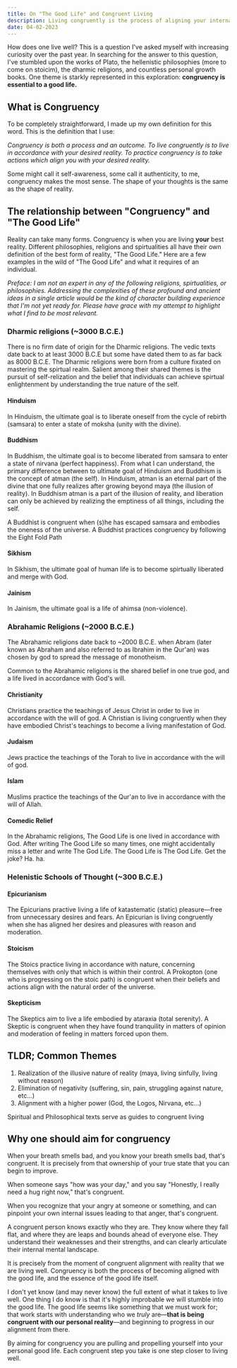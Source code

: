 ```yaml
---
title: On "The Good Life" and Congruent Living
description: Living congruently is the process of aligning your internal mental environment with reality. It has a lot of great benefits.
date: 04-02-2023
---
```


How does one live well?
This is a question I've asked myself with increasing curiosity over the past year.
In searching for the answer to this question, I've stumbled upon the works of Plato, the hellenistic philosophies (more to come on stoicim), the dharmic religions, and countless personal growth books.
One theme is starkly represented in this exploration: **congruency is essential to a good life.**

## What is Congruency

To be completely straightforward, I made up my own definition for this word.
This is the definition that I use:

_Congruency is both a process and an outcome. To live congruently is to live in accordance with your desired reality. To practice congruency is to take actions which align you with your desired reality._

Some might call it self-awareness, some call it authenticity, to me, congruency makes the most sense. The shape of your thoughts is the same as the shape of reality.

## The relationship between "Congruency" and "The Good Life"

Reality can take many forms.
Congruency is when you are living **your** best reality.
Different philosophies, religions and spirtualities all have their own definition of the best form of reality, "The Good Life."
Here are a few examples in the wild of "The Good Life" and what it requires of an individual.

_Preface: I am not an expert in any of the following religions, spirtualities, or philosophies. Addressing the complexities of these profound and ancient ideas in a single article would be the kind of character building experience that I'm not yet ready for. Please have grace with my attempt to highlight what I find to be most relevant._

### Dharmic religions (~3000 B.C.E.)

There is no firm date of origin for the Dharmic religions.
The vedic texts date back to at least 3000 B.C.E but some have dated them to as far back as 8000 B.C.E.
The Dharmic religions were born from a culture fixated on mastering the spirtual realm.
Salient among their shared themes is the pursuit of self-relization and the belief that individuals can achieve spirtual enlightenment by understanding the true nature of the self.

#### Hinduism

In Hinduism, the ultimate goal is to liberate oneself from the cycle of rebirth (samsara) to enter a state of moksha (unity with the divine).

#### Buddhism

In Buddhism, the ultimate goal is to become liberated from samsara to enter a state of nirvana (perfect happiness). From what I can understand, the primary difference between to ultimate goal of Hinduism and Buddhism is the concept of atman (the self). In Hinduism, atman is an eternal part of the divine that one fully realizes after growing beyond maya (the illusion of reality). In Buddhism atman is a part of the illusion of reality, and liberation can only be achieved by realizing the emptiness of all things, including the self.

A Buddhist is congruent when (s)he has escaped samsara and embodies the oneness of the universe. A Buddhist practices congruency by following the Eight Fold Path

#### Sikhism

In Sikhism, the ultimate goal of human life is to become spirtually liberated and merge with God.

#### Jainism

In Jainism, the ultimate goal is a life of ahimsa (non-violence).

### Abrahamic Religions (~2000 B.C.E.)

The Abrahamic religions date back to ~2000 B.C.E. when Abram (later known as Abraham and also referred to as Ibrahim in the Qur'an) was chosen by god to spread the message of monotheism.

Common to the Abrahamic religions is the shared belief in one true god, and a life lived in accordance with God's will.

#### Christianity

Christians practice the teachings of Jesus Christ in order to live in accordance with the will of god. A Christian is living congruently when they have embodied Christ's teachings to become a living manifestation of God.

#### Judaism

Jews practice the teachings of the Torah to live in accordance with the will of god.

#### Islam

Muslims practice the teachings of the Qur'an to live in accordance with the will of Allah.

#### Comedic Relief

In the Abrahamic religions, The Good Life is one lived in accordance with God. After writing The Good Life so many times, one might accidentally miss a letter and write The God Life. The Good Life is The God Life. Get the joke? Ha. ha.

### Helenistic Schools of Thought (~300 B.C.E.)

#### Epicurianism

The Epicurians practive living a life of katastematic (static) pleasure—free from unnecessary desires and fears. An Epicurian is living congruently when she has aligned her desires and pleasures with reason and moderation.

#### Stoicism

The Stoics practice living in accordance with nature, concerning themselves with only that which is within their control. A Prokopton (one who is progressing on the stoic path) is congruent when their beliefs and actions align with the natural order of the universe.

#### Skepticism

The Skeptics aim to live a life embodied by ataraxia (total serenity). A Skeptic is congruent when they have found tranquility in matters of opinion and moderation of feeling in matters forced upon them.

## TLDR; Common Themes

1. Realization of the illusive nature of reality (maya, living sinfully, living without reason)
2. Elimination of negativity (suffering, sin, pain, struggling against nature, etc...)
3. Alignment with a higher power (God, the Logos, Nirvana, etc...)

Spiritual and Philosophical texts serve as guides to congruent living

## Why one should aim for congruency

When your breath smells bad, and you know your breath smells bad, that's congruent.
It is precisely from that ownership of your true state that you can begin to improve.

When someone says "how was your day," and you say "Honestly, I really need a hug right now," that's congruent.

When you recognize that your angry at someone or something, and can pinpoint your own internal issues leading to that anger, that's congruent.

A congruent person knows exactly who they are. They know where they fall flat, and where they are leaps and bounds ahead of everyone else. They understand their weaknesses and their strengths, and can clearly articulate their internal mental landscape.

It is precisely from the moment of congruent alignment with reality that we are living well.
Congruency is both the process of becoming aligned with the good life, and the essence of the good life itself.

I don't yet know (and may never know) the full extent of what it takes to live well.
One thing I do know is that it's highly improbable we will stumble into the good life.
The good life seems like something that we must work for;
that work starts with understanding who we _truly_ are—**that is being congruent with our personal reality**—and beginning to progress in our alignment from there.

By aiming for congruency you are pulling and propelling yourself into your personal good life.
Each congruent step you take is one step closer to living well.

